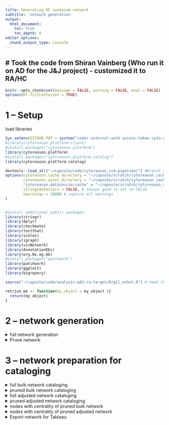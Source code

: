 ```yaml
---
title: Generating HC synovium network
subtitle: 'network generation'
output: 
  html_document:
    toc: true
    toc_depth: 6
editor_options: 
  chunk_output_type: console
---
```


# Took the code from Shiran Vainberg (Who run it on AD for the J&J project) - customized it to RA/HC
------------------------------------------------------------------------

```r
knitr::opts_chunk$set(message = FALSE, warning = FALSE, eval = FALSE)
options(DT.fillContainer = TRUE)
```

# 1 -- Setup

load libraries

```r

Sys.setenv(GITHUB_PAT = system("coder external-auth access-token cyto-github", intern = TRUE))
#library(cytoreason.platform.client)
#install.packages("cytoreason.platform")
library(cytoreason.platform)
#install.packages("cytoreason.platform.catalog")
library(cytoreason.platform.catalog)

devtools::load_all("~/capsule/code/cytoreason.ccm.pipeline/") #branch service/custom-geneset-collection
options(cytoreason.cache_directory = "~/capsule/scratch/cytoreason_cache/cache",
        cytoreason.asset_directory = "~/capsule/scratch/cytoreason_cache/asset_files",
        "cytoreason.datasource:cache" = "~/capsule/scratch/cytoreason_cache/cach",
        stringsAsFactors = FALSE, # always good to set to FALSE
        nwarnings = 10000 # capture all warnings
)


#install additional public packages
library(stringr)
library(dplyr)
library(checkmate)
library(testthat)
library(scales)
library(igraph)
library(visNetwork)
library(AnnotationDbi)
library(org.Hs.eg.db)
#install.packages("patchwork")
library(patchwork)
library(ggplot2)
library(bigrquery)

source("~/capsule/code/analysis-p01-ra-target/R/gil_eshel.R") # need the functions that I used for cor_mat generation, mean centrality and intra-density calculation functions

retrive_me <- function(my_object = my_object ){
  return(my_object)
}


```


# 2 -- network generation

<details>

<summary>full network generation</summary>

## 2.1 -- full network generation

### inputs 

input ccm (generic model)
```r
ccm_fit_RA <- "wf-0e9003bd43"
ra.ccm = as_ccm_fit(ccm_fit_RA)
ra.config = modelMetadata(ra.ccm) # to create the modified config needed for get_res_dist

model_team_bulk_full_nw <- "wf-7a1168f2fb" #the RA bulk conserved nw (Daniel Weizman run it)
n_inputs <- get_task_inputs(model_team_bulk_full_nw ,task_id="0")
n_inputs <- sapply(n_inputs, readRDS)


```

input esets
```r

#subset for HC samples only and filter esets with less than 5 samples

.get_esets_ccm <- function(ccmfit, esets_names=NULL) {
  if (is.null(esets_names)) {
    esets_names <- names(ccmfit$datasets)
  }
  esets <- lapply(esets_names, function(nam) assayDataExpression(ccmfit, nam))
  names(esets) <- esets_names
  esets
}

# I went through the datasets in the model, excluded the outlier datasets based on the MT dataset-cor QC, and datasets with only 5 RA samples:
healty_datasets <- subset(ra.config,comparison=="DZ_VS_HC")$dataset_id # datasets with healthy samples

HC_esets_orig <- .get_esets_ccm(ra.ccm, esets_names = healty_datasets)
n_HC_samples_per_dataset <- lapply(names(HC_esets_orig),function(cur_eset){sum(pData(HC_esets_orig[[cur_eset]])$condition %in% "healthy")}) # between 6 and 28 samples

# Filter the samples to only HC samples that passed QC:
esets_nw <- lapply(names(HC_esets_orig), function(cur_eset){
  sub_e <- HC_esets_orig[[cur_eset]][,pData(HC_esets_orig[[cur_eset]])$condition %in% "healthy"]
  if(any(pData(sub_e)$validator_qc %in% "Exclude")) {
    sub_e <- sub_e[,!pData(sub_e)$validator_qc %in% "Exclude"]
  }
  exclude_samp <- unique(ra.config$exclude_samples)[!is.na(unique(ra.config$exclude_samples))]
  if(any(pData(sub_e)$sample_id %in% exclude_samp)) {
    sub_e <- sub_e[,!pData(sub_e)$sample_id %in% exclude_samp]
  }
  if(dim(sub_e)[2]<=5){
    NA
  }else{
    sub_e
  }
})
names(esets_nw) <- names(HC_esets_orig)

do.call('rbind',lapply(names(esets_nw),function(d){ # get the number of included samples per dataset
  n_samples <- ncol(esets_nw[[d]])
  data.frame(dataset=d,n_samples=n_samples)
}))

esets_nw <- lapply(esets_nw, function(cur_e) {
  pData(cur_e)$nw <- "HC"
  return(cur_e)
})

group_table <- data.frame(experiment_id=names(esets_nw),
                          group_variable="nw",
                          reference_category="HC")


```

input genes
```r

#use all genes for the gene_list argument in the nw pipeline
gene_list <- list(all=unique(do.call('c', lapply(HC_esets_orig, function(cur_eset) {
  featureNames(cur_eset)
}))
))
```


### run full correlation network pipeline

```r
(wfid <- run_method_dist(method="service_generate_modules", 
                         ns=n_inputs$ns, 
                         assay_element=n_inputs$assay_element, 
                         edge_list.args=n_inputs$edge_list.args,
                         esets=esets_nw, 
                         disease="healthy",
                         gene_list=gene_list,
                         group_table = group_table,
                         memory_request_modules=n_inputs$memory_request_modules, 
                         image_modules="eu.gcr.io/cytoreason/ci-cytoreason.individual.variation-package:master_1.1.11",
                         steps="full_corr_matrix", 
                         module.args=n_inputs$module.args,
                         memory_request = "50Gi",
                         image="eu.gcr.io/cytoreason/ci-cytoreason.individual.variation-package:master_1.1.11"))

# wf-64bd1be2a8 # SUCCEEDED
get_workflow_progress(c('wf-64bd1be2a8'))


length(unique(full_cor_obj$gene_table$ENTREZID))
hist(full_cor_obj$edge_meta$q_pvalue)

dim(subset(full_cor_obj$edge_meta,q_pvalue>=0.02&fdr<=0.05))

```

### check outlier datasets

Identify outlier datasets

```r

#within wf-64bd1be2a8 there is the full_corr_matrix step that is stored as a wf:
wf_non_conserv_bulk_HC <- "wf-054a6af875"
get_workflow_progress(c('wf-054a6af875')) # SUCCEEDED

full_cor_obj <- readRDS(get_workflow_outputs(wf_non_conserv_bulk_HC))
wf_dataset_specific <- full_cor_obj[["data_specific_info"]] #the output is wf
wf_dataset_specific
#wf-f664d828ed

wf_dataset_specific <- "wf-f664d828ed"
(wfid_outlier_check <- run_method_dist(method=".check_outliers_remote", 
                                       ns="analysis.p03.POC1",
                                       reference_edges=get_workflow_id((wf_dataset_specific)),
                                       cor = "cor",
                                       edge = "edge",
                                       output_dir="./output",
                                       mem_req='10Gi',
                                       cyto_cc_force_execution=T,
                                       image_url="eu.gcr.io/cytoreason/ci-analysis.p03.poc1-package:shiran_API_latest",
                                       image="eu.gcr.io/cytoreason/ci-analysis.p03.poc1-package:shiran_API_latest"))

#wf-9cc5a3100f
get_workflow_progress(c('wf-9cc5a3100f')) # SUCCEEDED
oulier_res <- readRDS(get_workflow_outputs("wf-9cc5a3100f")[1])

#--- plot outlier results ---

# ht <- Heatmap(oulier_res,
#               rect_gp = gpar(col = "white", lwd = 2), row_title = NULL,
#               col=c("#f0e3ab", "#f49d77", "#ce5f5f", "#b23030"),
#               name="ccorrelation", 
#               row_names_gp = gpar(fontsize = 8), 
#               column_names_gp = gpar(fontsize = 7), show_row_names = TRUE, show_column_names = T,
#               column_names_rot = 90, column_names_max_height = unit(10,"cm"), 
#               cell_fun = function(j, i, x, y, width, height, fill) {
#                 grid.text(sprintf("%.2f", oulier_res[i,j]), x, y, gp = gpar(fontsize = 10))})
# 
# draw(ht, padding = unit(c(2, 2, 2, 90), "mm"), heatmap_legend_side = "left") #bottom, left, top, right paddings

library(pheatmap)

# Define a color palette with sufficient length
color_palette <- colorRampPalette(c("#f0e3ab", "#f49d77", "#ce5f5f", "#b23030"))(100)

# Create a heatmap with pheatmap
ht <- pheatmap(
  oulier_res,
  color = color_palette, # Use the color palette with a gradient
  display_numbers = TRUE, # Show cell values
  number_format = "%.2f", # Format values to 2 decimal places
  number_color = "black", # Set number color
  fontsize = 8, # Font size for matrix values
  fontsize_row = 8, # Row name font size
  fontsize_col = 7, # Column name font size
  angle_col = 90, # Rotate column names to 90 degrees
  border_color = "white" # White borders
)

ht

#distribution of correlations per dataset
oulier_res_long <- reshape2::melt(oulier_res)
ggplot(oulier_res_long, aes(x = value, y=Var2)) +
  ggridges::geom_density_ridges2() +
  theme(axis.text.x = element_text(angle = 90, hjust = 1), strip.text = element_text(size=7))+
  ylab("correlation of correlations")+ xlab("correlation")+
  #ylab("correlation of correlations")+ xlab("FDR val")+
  theme_bw()+
  theme(strip.text = element_text(size=8), panel.grid.major = element_blank(),
        axis.text.y=element_text( size=8),
        axis.text.x=element_text(size=8, angle=90),
        panel.grid.minor = element_blank(),                                            
        strip.background = element_blank(),
        panel.border =element_blank(),
        legend.position = "left",
        axis.ticks.length=unit(.15, "cm"))

res <- do.call('rbind', lapply(unique(oulier_res_long$Var2), function(cur_dataset) {
  sub <- oulier_res_long[oulier_res_long$Var2 %in% cur_dataset,]
  data.frame(dataset=cur_dataset, mean=mean(sub$value), median=median(sub$value), stringsAsFactors = F)
}))

```

rerun the networks excluding the outlier datasets

```r

#--- define outlier datasets ---

DefineOutliers = oulier_res_long %>%
  dplyr::filter(Var1 != Var2) %>%
  group_by(Var1) %>%
  dplyr::summarise(max = max(value),
                   median = median(value))
                   
Outliers = DefineOutliers %>%
  dplyr::filter(max <= 0.2 | median <= 0.1)  %>%
  pull(Var1) %>%
  as.character()

Outliers = "GSE55457__GPL96" # all have very low correlations, this one have cor≤0.11
#--- use Adir's improved code to run the full correlation nw ---

wf_non_conserv_bulk_HC <- "wf-054a6af875"
bb <- get_task_inputs(wf_non_conserv_bulk_HC,task_id = 0,should_download_files = T)
bb <- sapply(bb, readRDS)

group_table <- bb$group_table %>%
  dplyr::filter(!experiment_id %in% Outliers)
assay_element <- bb$assay_element
def_data_specific_edges <- bb$def_data_specific_edges
edge_min_count <- bb$edge_min_count

gene_based <- bb$gene_based
esets <- bb$esets[!(names(bb$esets) %in% Outliers)]
gene_list <- list(all=unique(do.call('c', lapply(esets, function(cur_eset) {
  featureNames(cur_eset)
}))))

net_id <- bb$net_id
to_propagate <- bb$to_propagate
method <- bb$method
min_n_genes <- length(gene_list$all) - 1
ns <- bb$ns
to_prune <- bb$to_prune
lean_output <- bb$lean_output
max_n_genes <- length(gene_list$all) +1


IMAGE <- "eu.gcr.io/cytoreason/ci-cytoreason.individual.variation-package:SUP_4695_1.2.0"

(step_full_corr_matrix_wfid_bulk <- run_method_dist(method="step_edge_meta_analysis",
                                              ns="cytoreason.individual.variation",
                                              gene_list = gene_list,
                                              min_n_genes = min_n_genes,
                                              max_n_genes = max_n_genes,
                                              esets = esets,
                                              group_table = group_table,
                                              def_data_specific_edges=def_data_specific_edges,
                                              gene_based = TRUE,
                                              assay_element = assay_element,
                                              to_propagate = FALSE,
                                              to_prune = FALSE,
                                              lean_output = FALSE,
                                              net_id = net_id,
                                              IMAGE = IMAGE,
                                              image = IMAGE,
                                              tags = list(list(name = "step", value = "full_corr_matrix")),
                                              edge_min_count = 0, force_execution = TRUE, 
                                              memory_request = "80Gi"))

#wf-7bc0286215 bulk - image 1.2.0
get_workflow_progress(c('wf-7bc0286215')) # SUCCEEDED

# Check the edge heterogeneity distribution - is q_pvalue≥0.02 is uniformly distributed (or do we still need FDR correction)?
HC_network_bulk <- readRDS(get_workflow_outputs("wf-7bc0286215"))
HC_nw_bulk_q_pvalue_hist <- ggplot(HC_network_bulk$edge_meta, aes(x = q_pvalue)) +
  geom_histogram(binwidth = 0.005, fill = "skyblue", color = "black") +
  geom_vline(xintercept = 0.02, linetype = "dashed", color = "red", linewidth = 1) +
  labs(title = paste0("HC q_pvalue distribution"),
       x = "Edge q_pvalue",
       y = "No. edges") +
  theme_minimal()+
  theme(
    axis.text = element_text(size = 12),
    axis.title = element_text(size = 14),
    legend.position = "none",
    plot.title = element_text(size = 10, hjust = 0.5,face='bold'))
ggsave(paste0("~/capsule/scratch/RA_network/HC_q_pvalue_distribution.pdf"), plot = HC_nw_bulk_q_pvalue_hist)


###

(step_full_corr_matrix_wfid_adjusted <- run_method_dist(method="step_edge_meta_analysis",
                                                   ns="cytoreason.individual.variation",
                                                   gene_list = gene_list,
                                                   min_n_genes = min_n_genes,
                                                   max_n_genes = max_n_genes,
                                                   esets = esets,
                                                   group_table = group_table,
                                                   def_data_specific_edges=def_data_specific_edges,
                                                   gene_based = TRUE,
                                                   assay_element = "exprs_adjusted__1__1", #"adjusted__1__1",
                                                   to_propagate = FALSE,
                                                   to_prune = FALSE,
                                                   lean_output = FALSE,
                                                   net_id = net_id,
                                                   IMAGE = IMAGE,
                                                   image = IMAGE,
                                                   tags = list(list(name = "step", value = "full_corr_matrix")),
                                                   edge_min_count = 0, force_execution = TRUE, 
                                                   memory_request = "80Gi"))
#wf-7727a15c95 # with "exprs_adjusted__1__1"
get_workflow_progress(c('wf-7727a15c95')) # SUCCEEDED

#wf-7727a15c95 - # with "adjusted__1__1"
get_workflow_progress(c('wf-7727a15c95')) # ERROR

```

</details>

<details>

<summary>Prune network</summary>

## 2.2  --prune network

pruning includes the following cutoffs: - filter fdr\<0.05, - Chochrane's Q \> 0.02 - testing a range of correlation cutoffs. The optimal correlation cut point is the highest possible cutoff that preserves the majority of nodes and minimize the number of edges.

```r

Multiple_cut_NW <- run_method_dist(method="filter_nw", 
                                  ns="analysis.p03.POC1",
                                  NW_WFID = "wf-7bc0286215",
                                  cor_cut_seq = seq(0,.8,.05),
                                  memory_request='40Gi',
                                  image="eu.gcr.io/cytoreason/ci-analysis.p03.poc1-package:AJ_analysis_latest")
#wf-2abbb8d3a8 - bulk
get_workflow_progress(c('wf-2abbb8d3a8')) # SUCCEEDED


Multiple_cut_NW <- run_method_dist(method="filter_nw", 
                                  ns="analysis.p03.POC1",
                                  NW_WFID = "wf-7727a15c95",
                                  cor_cut_seq = seq(0,.8,.05),
                                  memory_request='40Gi',
                                  image="eu.gcr.io/cytoreason/ci-analysis.p03.poc1-package:AJ_analysis_latest")
# wf-266c522a2d -  adj
get_workflow_progress(c('wf-266c522a2d')) # SUCCEEDED


#### Read metrics cross cutoff ###

Bulk_CutoffData <- read_data(AssetData("wf-2abbb8d3a8:0:output.rds"))
Bulk_multicut.combo  <- bind_rows(Bulk_CutoffData)
write.csv(Bulk_multicut.combo,"~/capsule/scratch/RA_network/HC_BulkNW_CutoffInfo.csv",row.names=F)


Nodes <- Bulk_multicut.combo %>%
  ggplot(aes(x = cor_cut,y = nNodes)) +
  geom_point() + geom_line() + theme_minimal() +
  theme(aspect.ratio = .7) +
  ggtitle("HC Bulk NW")

Edges <- Bulk_multicut.combo %>%
  ggplot(aes(x = cor_cut,y = nEdges)) +
  geom_point() + geom_line() + theme_minimal() + 
  theme(aspect.ratio = .7) 

ConnectedNodes <- Bulk_multicut.combo %>%
  ggplot(aes(x = cor_cut,y = nConnectedGenes)) +
  geom_point() + geom_line() + theme_minimal() + 
  theme(aspect.ratio = .7)

Nodes + Edges + ConnectedNodes + plot_layout(ncol = 1)
ggsave("~/capsule/scratch/RA_network/HC_Bulk_NW_Filter.pdf") # .tiff

# Pareto front:
Paretofront <- Bulk_multicut.combo %>%
  ggplot(aes(x = nNodes, y = nEdges, color = factor(cor_cut))) +
  geom_point() + 
  geom_line() + 
  geom_text(aes(label = cor_cut), vjust = -0.5, hjust = 0.5, size = 3) +  # Add labels with slight offset
  theme_minimal() + 
  theme(aspect.ratio = .7, legend.position = "none") +  # Remove color legend
  labs(x = "No. nodes", y = "No. edges")  # Change axis titles
ggsave("~/capsule/scratch/RA_network/HC_Bulk_NW_Pareto_front.pdf")

# Looks like r cutoff should be either 0.65 or 0.6

Adj_CutoffData <- read_data(AssetData("wf-266c522a2d:0:output.rds"))
Adj_multicut.combo  = bind_rows(Adj_CutoffData)
write.csv(Bulk_multicut.combo,"~/capsule/scratch/RA_network/HC_AdjNW_CutoffInfo.csv")

Nodes <- Adj_multicut.combo %>%
  ggplot(aes(x = cor_cut,y = nNodes)) +
  geom_point() + geom_line() + theme_minimal() 
  theme(aspect.ratio = .7) +
  ggtitle("HC Adj NW") 

Edges <- Adj_multicut.combo %>%
  ggplot(aes(x = cor_cut,y = nEdges)) +
  geom_point() + geom_line() + theme_minimal() 
  theme(aspect.ratio = .7) 
ConnectedNodes = Adj_multicut.combo %>%
  ggplot(aes(x = cor_cut,y = nConnectedGenes)) +
  geom_point() + geom_line() + theme_minimal() 
  theme(aspect.ratio = .7) 


Nodes + Edges + ConnectedNodes + plot_layout(ncol = 1)
ggsave("~/capsule/scratch/RA_network/HC_Adj_NW_Filter.pdf") # .tiff


#Retrieve Igraph and edge table from specific cor cutoff
# r ≥ 0.5
bulk_wf_res <- get_workflow_outputs("wf-2abbb8d3a8")
bulk_wf_outputs_0.5 <- readRDS(bulk_wf_res['igraph_NW_sub_0.5.rds',1])
nw_bulk_pruned <- igraph::as_data_frame(bulk_wf_outputs_0.5, what = "edges")
colnames(nw_bulk_pruned)[colnames(nw_bulk_pruned) %in% "from"] <- "var1"
colnames(nw_bulk_pruned)[colnames(nw_bulk_pruned) %in% "to"] <- "var2"

cyto_cc_push_object(nw_bulk_pruned,"hc_nw_bulk_pruned_0.5") # long format (gene/gene/cor)
(cytoreason.cc.client::run_function_dist(retrive_me,my_object=nw_bulk_pruned,image="eu.gcr.io/cytoreason/ci-cytoreason.ccm.pipeline-package:develop_0.55.1")) # wf-
get_workflow_progress(c('wf-')) # WAITING
nw_bulk_pruned <- readRDS(get_workflow_outputs("wf-"))

#Shiran's: wf-a7057224d0

get_cor_matrix <- function(nw_pruned){
  on.exit(gc())
  # Convert to wide format:
  nw_pruned_mat <- reshape2::dcast(nw_pruned[, c("var1", "var2", "cor")], var1 ~ var2, value.var = "cor")
  rownames(nw_pruned_mat) <- nw_pruned_mat[["var1"]]
  nw_pruned_mat[["var1"]] <- NULL
  nw_pruned_mat <- as.matrix(nw_pruned_mat)
  #
  # Ensure matrix has all unique row and column names
  all_names <- union(rownames(nw_pruned_mat), colnames(nw_pruned_mat))
  new_nw_pruned_mat <- matrix(NA, nrow = length(all_names), ncol = length(all_names))
  rownames(new_nw_pruned_mat) <- colnames(new_nw_pruned_mat) <- all_names
  #
  # Fill the new matrix with values from the original matrix
  nw_pruned_mat_df <- as.data.frame(as.table(nw_pruned_mat), stringsAsFactors = FALSE)
  new_nw_pruned_mat[cbind(match(nw_pruned_mat_df$Var1, all_names), match(nw_pruned_mat_df$Var2, all_names))] <- nw_pruned_mat_df$Freq
  #
  # Order rows and columns
  new_nw_pruned_mat <- new_nw_pruned_mat[order(rownames(new_nw_pruned_mat)), order(colnames(new_nw_pruned_mat))]
  nw_pruned_mat <- as.matrix(new_nw_pruned_mat)
  diag(nw_pruned_mat) <- 1
  #
  # Make the matrix symmetrical
  make_symmetric <- function(mat) {
    mat[lower.tri(mat)] <- t(mat)[lower.tri(mat)]
    return(mat)
  }
  #
  nw_pruned_mat <- make_symmetric(nw_pruned_mat)
  return(nw_pruned_mat)
}

nw_bulk_pruned_mat <- get_cor_matrix(nw_bulk_pruned)
gc()
cyto_cc_push_object(nw_bulk_pruned_mat,"hc_nw_bulk_pruned_mat_0.5") # cor matrix (r≥0.5, FDR≤0.05, q≥0.02)
(cytoreason.cc.client::run_function_dist(retrive_me,my_object=nw_bulk_pruned_mat,image="eu.gcr.io/cytoreason/ci-cytoreason.ccm.pipeline-package:develop_0.55.1")) # wf-2f4bc1c967
get_workflow_progress(c('wf-2f4bc1c967')) # SUCCEEDED
nw_bulk_pruned_mat <- readRDS(get_workflow_outputs("wf-2f4bc1c967"))

# Adjusted:
adj_wf_res <- get_workflow_outputs("wf-266c522a2d")
adj_wf_outputs_0.55 <- readRDS(adj_wf_res['igraph_NW_sub_0.55.rds',1])
nw_adj_pruned = igraph::as_data_frame(adj_wf_outputs_0.55, what = "edges")
colnames(nw_adj_pruned)[colnames(nw_adj_pruned) %in% "from"] <- "var1"
colnames(nw_adj_pruned)[colnames(nw_adj_pruned) %in% "to"] <- "var2"

cyto_cc_push_object(nw_adj_pruned,"hc_nw_adjusted_pruned_0.55") 
#wf-aeeeac9a85

```

</details>

# 3 -- network preparation for cataloging

<details>

<summary>full bulk network cataloging</summary>

### full bulk network

```r

#get full bulk AD correlation network

bulk_network_wid <- "wf-7bc0286215"

#generate parquet file for the network

(wf <- run_function_dist(function(net){
    edges <- net[["edge_meta"]]
    arrow::write_parquet(edges, "output/edges.parquet")
    tools::md5sum("output/edges.parquet")
    
  },
  net = input_wf_output_file(bulk_network_wid, "0", "output.rds", load = TRUE),
  image = "eu.gcr.io/cytoreason/ci-cytoreason.ccm.pipeline-package:feature_AO_329_data_flow_latest",
  force_execution = FALSE,
  replace_image_tags = FALSE,
  memory_request = '30Gi'
))
wf <- "wf-6c18aac9a3"
get_workflow_progress(c('wf-6c18aac9a3')) # SUCCEEDED

```

</details>

<details>

<summary>pruned bulk network cataloging</summary>

### pruned bulk network

pruning includes the following cutoffs: - filter fdr\<0.05, - Chochrane's Q \> 0.02 - testing a range of correlation cutoffs. The optimal correlation cut point is the highest possible cutoff that preserves the majority of nodes and minimize the number of edges. (see network generation)

```r


#prune by selected cutoffs using the catalog functions
nw_sub_sub <- cr_catalog_get_table(
  catalog="cr-d73dacdf0e", 
  name="edges", 
    subset= ~ sub_type %in% "full",
   filter= ~
    cor >= 0 & 
    fdr <= 0.05 &
  q_pvalue >= 0.02
  )

cyto_cc_push_object(nw_sub_sub,"bulk_nw_pruned") 
#wf-7c63d75bef


#catalog the pruned network

wf_nw_bulk_0.5_pruned <- run_function_dist(function(net){
    edges <- net
    arrow::write_parquet(edges, "output/edges.parquet")
    tools::md5sum("output/edges.parquet")
    
  },
  net =nw_sub_sub,
  image = "eu.gcr.io/cytoreason/ci-cytoreason.ccm.pipeline-package:feature_AO_329_data_flow_latest",
  force_execution = FALSE,
  replace_image_tags = FALSE,
  memory_request = '3Gi'
  )

wf_nw_bulk_0.5_pruned <- "wf-41537ec141"

```

</details>

<details>

<summary>full adjusted network cataloging</summary>

### full adjusted network 

```r


#get full adjusted AD correlation network post filtering of 4 datasets

adjusted_network_wid <- "wf-7727a15c95"

#generate parquet file for the network

wf <- run_function_dist(function(net){
    edges <- net[["edge_meta"]]
    arrow::write_parquet(edges, "output/edges.parquet")
    tools::md5sum("output/edges.parquet")
    
  },
  net = input_wf_output_file(adjusted_network_wid, "0", "output.rds", load = TRUE),
  image = "eu.gcr.io/cytoreason/ci-cytoreason.ccm.pipeline-package:feature_AO_329_data_flow_latest",
  force_execution = FALSE,
  replace_image_tags = FALSE,
  memory_request = '30Gi'
  )

wf <- "wf-b71633040a"
```

</details>

<details>

<summary>pruned adjusted network cataloging</summary>

### pruned adjusted network

```r
#prune by the selected cutoffs from the calatog

adj_nw_sub_sub <- cr_catalog_get_table(
  catalog="cr-332f2c5e7c", 
  name="edges", 
    subset= ~ sub_type %in% "full",
   filter= ~
    cor >= 0.55 & 
    fdr <= 0.05 &
  q_pvalue >= 0.02
  )
cyto_cc_push_object(adj_nw_sub_sub,"adj_nw_pruned") 

#wf-b2c8f284f5

#catalog the pruned network

wf_nw_adj_0.55_pruned <- run_function_dist(function(net){
    edges <- net
    arrow::write_parquet(edges, "output/edges.parquet")
    tools::md5sum("output/edges.parquet")
  },
  net =adj_nw_sub_sub,
  image = "eu.gcr.io/cytoreason/ci-cytoreason.ccm.pipeline-package:feature_AO_329_data_flow_latest",
  force_execution = FALSE,
  replace_image_tags = FALSE,
  memory_request = '3Gi'
  )

wf_nw_adj_0.55_pruned <- "wf-7c9cead349"

```

</details>

<details>

<summary>nodes with centrality of pruned bulk network</summary>

### nodes with centrality of pruned bulk network

```r

nw_bulk_pruned_wf <- "wf-2abbb8d3a8"
#nw_bulk_pruned <- readRDS(get_workflow_outputs(nw_bulk_pruned_wf))
results <-  get_workflow_outputs(nw_bulk_pruned_wf)

# Get the centrality based on r≥0.6 cutoff:
nw_bulk_pruned_0.6 <- readRDS(results['igraph_NW_sub_0.6.rds',1])
nw_bulk_pruned_0.6 <- igraph::as_data_frame(nw_bulk_pruned_0.6)
colnames(nw_bulk_pruned_0.6)[colnames(nw_bulk_pruned_0.6) %in% "from"] <- "var1"
colnames(nw_bulk_pruned_0.6)[colnames(nw_bulk_pruned_0.6) %in% "to"] <- "var2"

(wfid <- run_method_dist(method="centrality_measures",
                        ns="analysis.codename",
                        edges=nw_bulk_pruned_0.6[,c("var1","var2")],
                        memory_request='5Gi',
                        image="eu.gcr.io/cytoreason/ci-analysis.codename-package:adi_latest"))
#wf-26f40c7c9a
get_workflow_progress(c('wf-26f40c7c9a')) # SUCCEEDED

# Get the centrality based on r≥0.5 cutoff:
nw_bulk_pruned_0.5 <- readRDS(results['igraph_NW_sub_0.5.rds',1])
nw_bulk_pruned_0.5 <- igraph::as_data_frame(nw_bulk_pruned_0.5)
colnames(nw_bulk_pruned_0.5)[colnames(nw_bulk_pruned_0.5) %in% "from"] <- "var1"
colnames(nw_bulk_pruned_0.5)[colnames(nw_bulk_pruned_0.5) %in% "to"] <- "var2"

(wfid <- run_method_dist(method="centrality_measures",
                        ns="analysis.codename",
                        edges=nw_bulk_pruned_0.5[,c("var1","var2")],
                        memory_request='5Gi',
                        image="eu.gcr.io/cytoreason/ci-analysis.codename-package:adi_latest"))
#wf-3bd1a49a8b
get_workflow_progress(c('wf-3bd1a49a8b')) # SUCCEEDED
centrality_df_0.5 <- readRDS(get_workflow_outputs("wf-3bd1a49a8b"))
#

centrality_wf <- "wf-26f40c7c9a" # r≥0.6
centrality_df <- readRDS(get_workflow_outputs(centrality_wf))

HC_nw_bulk_pruned_0.6_degree_hist <- ggplot(centrality_df, aes(x = degree)) +
  geom_histogram(binwidth = 0.005, fill = "skyblue", color = "black") +
  labs(title = paste0("Degree distribution - HC network: FDR<0.05, q>0.02, r>0.6"),
       x = "Node degree",
       y = "No. nodes") +
  theme_minimal()+
  theme(
    axis.text = element_text(size = 12),
    axis.title = element_text(size = 14),
    legend.position = "none",
    plot.title = element_text(size = 10, hjust = 0.5,face='bold'))
ggsave(paste0("~/capsule/scratch/RA_network/HC_pruned_degree_distribution_r_0_6.pdf"), plot = HC_nw_bulk_pruned_0.6_degree_hist)

HC_nw_bulk_pruned_0.6_eigen_centrality_hist <- ggplot(centrality_df, aes(x = eigen_centrality)) +
  geom_histogram(binwidth = 0.05, fill = "skyblue", color = "black") +
  labs(title = paste0("Eigen centrality distribution - HC network: FDR<0.05, q>0.02, r>0.6"),
       x = "Node eigen centrality",
       y = "No. nodes") +
  theme_minimal()+
  theme(
    axis.text = element_text(size = 12),
    axis.title = element_text(size = 14),
    legend.position = "none",
    plot.title = element_text(size = 10, hjust = 0.5,face='bold'))
ggsave(paste0("~/capsule/scratch/RA_network/HC_pruned_eigen_centrality_distribution_r_0_6.pdf"), plot = HC_nw_bulk_pruned_0.6_eigen_centrality_hist)

HC_nw_bulk_pruned_0.6_betweenness_hist <- ggplot(centrality_df, aes(x = betweenness)) +
  geom_histogram(binwidth = 0.0005, fill = "skyblue", color = "black") +
  labs(title = paste0("Betweenness distribution - HC network: FDR<0.05, q>0.02, r>0.6"),
       x = "Node betweenness",
       y = "No. nodes") +
  theme_minimal()+
  theme(
    axis.text = element_text(size = 12),
    axis.title = element_text(size = 14),
    legend.position = "none",
    plot.title = element_text(size = 10, hjust = 0.5,face='bold'))
ggsave(paste0("~/capsule/scratch/RA_network/HC_pruned_betweenness_distribution_r_0_6.pdf"), plot = HC_nw_bulk_pruned_0.6_betweenness_hist)

HC_nw_bulk_pruned_0.6_page_rank_hist <- ggplot(centrality_df, aes(x = page_rank)) +
  geom_histogram(binwidth = 0.00005, fill = "skyblue", color = "black") +
  labs(title = paste0("Page rank distribution - HC network: FDR<0.05, q>0.02, r>0.6"),
       x = "Node page rank",
       y = "No. nodes") +
  theme_minimal()+
  theme(
    axis.text = element_text(size = 12),
    axis.title = element_text(size = 14),
    legend.position = "none",
    plot.title = element_text(size = 10, hjust = 0.5,face='bold'))
ggsave(paste0("~/capsule/scratch/RA_network/HC_pruned_page_rank_distribution_r_0_6.pdf"), plot = HC_nw_bulk_pruned_0.6_page_rank_hist)

HC_nw_bulk_pruned_0.6_closeness_hist <- ggplot(centrality_df, aes(x = closeness)) +
  geom_histogram(binwidth = 0.005, fill = "skyblue", color = "black") +
  labs(title = paste0("Closeness distribution - HC network: FDR<0.05, q>0.02, r>0.6"),
       x = "Node closeness",
       y = "No. nodes") +
  theme_minimal()+
  theme(
    axis.text = element_text(size = 12),
    axis.title = element_text(size = 14),
    legend.position = "none",
    plot.title = element_text(size = 10, hjust = 0.5,face='bold'))
ggsave(paste0("~/capsule/scratch/RA_network/HC_pruned_closeness_distribution_r_0_6.pdf"), plot = HC_nw_bulk_pruned_0.6_closeness_hist)


# Get the centrality based on r≥0.65 cutoff:
nw_bulk_pruned_0.65 <- readRDS(results['igraph_NW_sub_0.65.rds',1])
nw_bulk_pruned_0.65 <- igraph::as_data_frame(nw_bulk_pruned_0.65)
colnames(nw_bulk_pruned_0.65)[colnames(nw_bulk_pruned_0.65) %in% "from"] <- "var1"
colnames(nw_bulk_pruned_0.65)[colnames(nw_bulk_pruned_0.65) %in% "to"] <- "var2"

(wfid <- run_method_dist(method="centrality_measures",
                        ns="analysis.codename",
                        edges=nw_bulk_pruned_0.65[,c("var1","var2")],
                        memory_request='5Gi',
                        image="eu.gcr.io/cytoreason/ci-analysis.codename-package:adi_latest"))
#wf-a6ad5011bf
get_workflow_progress(c('wf-a6ad5011bf')) # SUCCEEDED

centrality_wf <- "wf-a6ad5011bf" # r≥0.65
centrality_df <- readRDS(get_workflow_outputs(centrality_wf))

HC_nw_bulk_pruned_0.65_degree_hist <- ggplot(centrality_df, aes(x = degree)) +
  geom_histogram(binwidth = 0.005, fill = "skyblue", color = "black") +
  labs(title = paste0("Degree distribution - HC network: FDR<0.05, q>0.02, r>0.65"),
       x = "Node degree",
       y = "No. nodes") +
  theme_minimal()+
  theme(
    axis.text = element_text(size = 12),
    axis.title = element_text(size = 14),
    legend.position = "none",
    plot.title = element_text(size = 10, hjust = 0.5,face='bold'))
ggsave(paste0("~/capsule/scratch/RA_network/HC_pruned_degree_distribution_r_0_65.pdf"), plot = HC_nw_bulk_pruned_0.65_degree_hist)

HC_nw_bulk_pruned_0.65_eigen_centrality_hist <- ggplot(centrality_df, aes(x = eigen_centrality)) +
  geom_histogram(binwidth = 0.05, fill = "skyblue", color = "black") +
  labs(title = paste0("Eigen centrality distribution - HC network: FDR<0.05, q>0.02, r>0.65"),
       x = "Node eigen centrality",
       y = "No. nodes") +
  theme_minimal()+
  theme(
    axis.text = element_text(size = 12),
    axis.title = element_text(size = 14),
    legend.position = "none",
    plot.title = element_text(size = 10, hjust = 0.5,face='bold'))
ggsave(paste0("~/capsule/scratch/RA_network/HC_pruned_eigen_centrality_distribution_0_65.pdf"), plot = HC_nw_bulk_pruned_0.65_eigen_centrality_hist)

HC_nw_bulk_pruned_0.65_betweenness_hist <- ggplot(centrality_df, aes(x = betweenness)) +
  geom_histogram(binwidth = 0.0005, fill = "skyblue", color = "black") +
  labs(title = paste0("Betweenness distribution - HC network: FDR<0.05, q>0.02, r>0.65"),
       x = "Node betweenness",
       y = "No. nodes") +
  theme_minimal()+
  theme(
    axis.text = element_text(size = 12),
    axis.title = element_text(size = 14),
    legend.position = "none",
    plot.title = element_text(size = 10, hjust = 0.5,face='bold'))
ggsave(paste0("~/capsule/scratch/RA_network/HC_pruned_betweenness_distribution_0_65.pdf"), plot = HC_nw_bulk_pruned_0.65_betweenness_hist)

HC_nw_bulk_pruned_0.65_page_rank_hist <- ggplot(centrality_df, aes(x = page_rank)) +
  geom_histogram(binwidth = 0.00001, fill = "skyblue", color = "black") +
  labs(title = paste0("Page rank distribution - HC network: FDR<0.05, q>0.02, r>0.65"),
       x = "Node page rank",
       y = "No. nodes") +
  theme_minimal()+
  theme(
    axis.text = element_text(size = 12),
    axis.title = element_text(size = 14),
    legend.position = "none",
    plot.title = element_text(size = 10, hjust = 0.5,face='bold'))
ggsave(paste0("~/capsule/scratch/RA_network/HC_pruned_page_rank_distribution_0_65.pdf"), plot = HC_nw_bulk_pruned_0.65_page_rank_hist)

HC_nw_bulk_pruned_0.65_closeness_hist <- ggplot(centrality_df, aes(x = closeness)) +
  geom_histogram(binwidth = 0.001, fill = "skyblue", color = "black") +
  labs(title = paste0("Closeness distribution - HC network: FDR<0.05, q>0.02, r>0.65"),
       x = "Node closeness",
       y = "No. nodes") +
  theme_minimal()+
  theme(
    axis.text = element_text(size = 12),
    axis.title = element_text(size = 14),
    legend.position = "none",
    plot.title = element_text(size = 10, hjust = 0.5,face='bold'))
ggsave(paste0("~/capsule/scratch/RA_network/HC_pruned_closeness_distribution_0_65.pdf"), plot = HC_nw_bulk_pruned_0.65_closeness_hist)


```

### Test if the centrality of bio. expected genes for HC are central more than random
```r

### Measure the performance of RA bio. exp. genes on the HC network:
RA_bio_exp <- readRDS(get_task_inputs("wf-796acc37e3","0")[["gene_list"]]) # From "Bio_exp_genes_from_Zhana_4_DMs.txt" (43 genes)
RA_bio_exp_symb <- AnnotationDbi::select(org.Hs.eg.db,keys = as.character(RA_bio_exp),columns = c("SYMBOL"),keytype = "ENTREZID")$SYMBOL

centrality_df_0.6 <- readRDS(get_workflow_outputs("wf-26f40c7c9a"))
centrality_df_0.65 <- readRDS(get_workflow_outputs("wf-a6ad5011bf"))

(mean_centrality_res_0.6_wf <- cytoreason.cc.client::run_function_dist(test_list_mean_centrality,DM="HC",cor_cut=0.6,centrality_df=centrality_df_0.6,gene_list_collection=list(RA_bio_exp=RA_bio_exp),n_rand_lists=10000,image="eu.gcr.io/cytoreason/ci-cytoreason.ccm.pipeline-package:develop_0.55.1")) # wf-7dbdc1f632
get_workflow_progress(c('wf-7dbdc1f632')) # SUCCEEDED
mean_centrality_res_0.6 <- readRDS(get_workflow_outputs("wf-7dbdc1f632"))

#mean_centrality_res_0.65 <- test_list_mean_centrality(DM="HC",cor_cut=0.65,centrality_df=centrality_df_0.6,gene_list=RA_bio_exp,n_rand_lists=10000)
(mean_centrality_res_0.65_wf <- cytoreason.cc.client::run_function_dist(test_list_mean_centrality,DM="HC",cor_cut=0.65,centrality_df=centrality_df_0.65,gene_list_collection=list(RA_bio_exp=RA_bio_exp),n_rand_lists=10000,image="eu.gcr.io/cytoreason/ci-cytoreason.ccm.pipeline-package:develop_0.55.1")) # wf-a0c6da9baa
get_workflow_progress(c('wf-a0c6da9baa')) # SUCCEEDED
mean_centrality_res_0.65 <- readRDS(get_workflow_outputs("wf-a0c6da9baa"))

## Test also the centrality of the top DEGs genes:
top_DEGs_signatures <- readRDS(get_workflow_outputs("wf-a6877657a3"))

(mean_centrality_DEGs_up_down_res_0.6_wf <- cytoreason.cc.client::run_function_dist(test_list_mean_centrality,DM="HC",cor_cut=0.6,centrality_df=centrality_df_0.6,gene_list_collection=top_DEGs_signatures,n_rand_lists=10000,image="eu.gcr.io/cytoreason/ci-cytoreason.ccm.pipeline-package:develop_0.55.1")) # wf-98516a1c70
get_workflow_progress(c('wf-98516a1c70')) # SUCCEEDED
mean_centrality_DEGs_up_down_res_0.6 <- readRDS(get_workflow_outputs("wf-98516a1c70"))

(mean_centrality_DEGs_up_down_res_0.65_wf <- cytoreason.cc.client::run_function_dist(test_list_mean_centrality,DM="HC",cor_cut=0.65,centrality_df=centrality_df_0.65,gene_list_collection=top_DEGs_signatures,n_rand_lists=10000,image="eu.gcr.io/cytoreason/ci-cytoreason.ccm.pipeline-package:develop_0.55.1")) # wf-6fb03f4dc1
get_workflow_progress(c('wf-6fb03f4dc1')) # SUCCEEDED
mean_centrality_DEGs_up_down_res_0.65 <- readRDS(get_workflow_outputs("wf-6fb03f4dc1"))

# Combine centrality results with previous results (the bio. exp. genes):
# summary_df:
mean_centrality_res_0.6$summary_df$list_type <- "positive_control"; mean_centrality_res_0.6$summary_df$evaluation_network <- "HC"
mean_centrality_res_0.65$summary_df$list_type <- "positive_control"; mean_centrality_res_0.65$summary_df$evaluation_network <- "HC"
mean_centrality_DEGs_up_down_res_0.6$summary_df$list_type <- "RA_vs_HC_top_DEGs"; mean_centrality_DEGs_up_down_res_0.6$summary_df$evaluation_network <- "HC"
mean_centrality_DEGs_up_down_res_0.65$summary_df$list_type <- "RA_vs_HC_top_DEGs"; mean_centrality_DEGs_up_down_res_0.65$summary_df$evaluation_network <- "HC"

HC_network_evaluation_mean_centrality_summary <- rbind(mean_centrality_res_0.6$summary_df,
                                                       mean_centrality_res_0.65$summary_df,
                                                       mean_centrality_DEGs_up_down_res_0.6$summary_df,
                                                       mean_centrality_DEGs_up_down_res_0.65$summary_df)


# gene_list_and_random_mean_values:
mean_centrality_res_0.6$gene_list_and_random_mean_values$list_type <- "positive_control"; mean_centrality_res_0.6$gene_list_and_random_mean_values$evaluation_network <- "HC"
mean_centrality_res_0.65$gene_list_and_random_mean_values$list_type <- "positive_control"; mean_centrality_res_0.65$gene_list_and_random_mean_values$evaluation_network <- "HC"
mean_centrality_DEGs_up_down_res_0.6$gene_list_and_random_mean_values$list_type <- "RA_vs_HC_top_DEGs"; mean_centrality_DEGs_up_down_res_0.6$gene_list_and_random_mean_values$evaluation_network <- "HC"
mean_centrality_DEGs_up_down_res_0.65$gene_list_and_random_mean_values$list_type <- "RA_vs_HC_top_DEGs"; mean_centrality_DEGs_up_down_res_0.65$gene_list_and_random_mean_values$evaluation_network <- "HC"

HC_network_evaluation_random_mean_centrality <- rbind(mean_centrality_res_0.6$gene_list_and_random_mean_values,
                                                      mean_centrality_res_0.65$gene_list_and_random_mean_values,
                                                      mean_centrality_DEGs_up_down_res_0.6$gene_list_and_random_mean_values,
                                                      mean_centrality_DEGs_up_down_res_0.65$gene_list_and_random_mean_values)


# centrality_table:
mean_centrality_res_0.6$centrality_table$list_type <- "positive_control"; mean_centrality_res_0.6$centrality_table$evaluation_network <- "HC"
mean_centrality_res_0.65$centrality_table$list_type <- "positive_control"; mean_centrality_res_0.65$centrality_table$evaluation_network <- "HC"
mean_centrality_DEGs_up_down_res_0.6$centrality_table$list_type <- "RA_vs_HC_top_DEGs"; mean_centrality_DEGs_up_down_res_0.6$centrality_table$evaluation_network <- "HC"
mean_centrality_DEGs_up_down_res_0.65$centrality_table$list_type <- "RA_vs_HC_top_DEGs"; mean_centrality_DEGs_up_down_res_0.65$centrality_table$evaluation_network <- "HC"

HC_network_evaluation_centrality_table <- rbind(mean_centrality_res_0.6$centrality_table,
                                               mean_centrality_res_0.65$centrality_table,
                                               mean_centrality_DEGs_up_down_res_0.6$centrality_table,
                                               mean_centrality_DEGs_up_down_res_0.65$centrality_table)

## Combine with the RA network results:
RA_network_evaluation_mean_centrality_summary <- readRDS(get_workflow_outputs("wf-1697792e3c"))
RA_HC_network_evaluation_mean_centrality_summary <- rbind(RA_network_evaluation_mean_centrality_summary,HC_network_evaluation_mean_centrality_summary)

bq_perform_upload(bq_table("cytoreason","p01_proj_target_signatures_combinations_ra",table="RA_network_evaluation_mean_centrality_summary"),RA_HC_network_evaluation_mean_centrality_summary)

RA_network_evaluation_random_mean_centrality <- readRDS(get_workflow_outputs("wf-94fdea3ff6"))
RA_HC_network_evaluation_random_mean_centrality <- rbind(RA_network_evaluation_random_mean_centrality,HC_network_evaluation_random_mean_centrality)

bq_perform_upload(bq_table("cytoreason","p01_proj_target_signatures_combinations_ra",table="RA_network_evaluation_random_mean_centrality"),RA_HC_network_evaluation_random_mean_centrality)


RA_network_evaluation_centrality_table <- readRDS(get_workflow_outputs("wf-7ee923d45f"))
RA_HC_network_evaluation_centrality_table <- rbind(RA_network_evaluation_centrality_table,HC_network_evaluation_centrality_table)

bq_perform_upload(bq_table("cytoreason","p01_proj_target_signatures_combinations_ra",table="RA_network_evaluation_centrality_table"),RA_HC_network_evaluation_centrality_table)

# Save these tables to cyto-cc:
(cytoreason.cc.client::run_function_dist(retrive_me,my_object=RA_HC_network_evaluation_mean_centrality_summary,image="eu.gcr.io/cytoreason/ci-cytoreason.ccm.pipeline-package:develop_0.55.1")) # wf-3d2d17f62d
RA_HC_network_evaluation_mean_centrality_summary <- readRDS(get_workflow_outputs("wf-3d2d17f62d"))

(cytoreason.cc.client::run_function_dist(retrive_me,my_object=RA_HC_network_evaluation_random_mean_centrality,image="eu.gcr.io/cytoreason/ci-cytoreason.ccm.pipeline-package:develop_0.55.1")) # wf-1344b580a0
RA_HC_network_evaluation_random_mean_centrality <- readRDS(get_workflow_outputs("wf-1344b580a0"))

(cytoreason.cc.client::run_function_dist(retrive_me,my_object=RA_HC_network_evaluation_centrality_table,image="eu.gcr.io/cytoreason/ci-cytoreason.ccm.pipeline-package:develop_0.55.1")) # wf-b23725a4f7
RA_HC_network_evaluation_centrality_table <- readRDS(get_workflow_outputs("wf-b23725a4f7"))

```

### Test if the intra-density of bio. expected pathways are more than random
```r

## Use the bio expectation pathways that we used in Pfizer Q1 2024 to evaluate criteria:
RA_bio_exp_pathways <- readRDS(get_task_inputs("wf-345feeb4da","0")[["signatures"]])

# Full HC network:
(wf_HC_full_cor_bulk_mat <- cytoreason.cc.client::run_function_dist(get_disease_network_cor_mat,
                                                                     NW_wf="wf-7bc0286215",
                                                                     fdr_cutoff=0.05,
                                                                     q_pvalue_cutoff=0.02,
                                                                     image="eu.gcr.io/cytoreason/ci-cytoreason.ccm.pipeline-package:develop_0.55.1",
                                                                     memory_request='70Gi',
                                                                     tags = list(list(name='project',value='p01-target_signatures_in_HC'),
                                                                                 list(name='client',value='p01'),
                                                                                 list(name='object_name',value='HC full cor bulk matrix in wide format, based on wf-7bc0286215 run, filtered based on fdr ≤ 0.05 and q_pvalue ≥ 0.02')),
                                                                     force_execution = TRUE))
# wf-d406d201d0 # SUCCEEDED
get_workflow_progress(c('wf-d406d201d0'))
HC_full_cor_bulk_mat <- readRDS(get_task_outputs('wf-d406d201d0',"0")) # HC bulk full cor matrix in wide format, based on wf-7bc0286215 run, filtered based on fdr ≤ 0.05 and q_pvalue ≥ 0.02

## Run the intra_perturbation_density function:
# For edge_cutoff 0.6
(HC_bio_exp_pathways_intra_density_r_0.6 <- cytoreason.cc.client::run_function_dist(intra_perturbation_density,
                                                                                   cor_mat=HC_full_cor_bulk_mat,
                                                                                   edge_cutoff=0.6,
                                                                                   min_bin_size=100L,
                                                                                   signatures=RA_bio_exp_pathways,
                                                                                   n_rand_lists=1000L,
                                                                                   n_cores=1,
                                                                                   memory_request='20Gi',
                                                                                   image="eu.gcr.io/cytoreason/ci-cytoreason.single.cell.preprocessing-package:develop_latest",
                                                                                  tags=list(list(name='project',value='p01-target_signatures_in_RA'),list(name='client',value='p01'),list(name='memory_request',value='20Gi'),list(name='image',value='eu.gcr.io/cytoreason/ci-cytoreason.single.cell.preprocessing-package:develop_latest'),list(name='object_name',value='Run intra_perturbation_density on the HC network and HC bio expected pathways')),
                                                                                  force_execution = TRUE))
# wf-0791fb7ed4 # SUCCEEDED
get_workflow_progress(c('wf-0791fb7ed4'))
HC_bio_exp_pathways_intra_density_r_0.6 <- readRDS(get_task_outputs('wf-0791fb7ed4',"0"))


# For edge_cutoff 0.65
(HC_bio_exp_pathways_intra_density_r_0.65 <- cytoreason.cc.client::run_function_dist(intra_perturbation_density,
                                                                                   cor_mat=HC_full_cor_bulk_mat,
                                                                                   edge_cutoff=0.65,
                                                                                   min_bin_size=100L,
                                                                                   signatures=RA_bio_exp_pathways,
                                                                                   n_rand_lists=1000L,
                                                                                   n_cores=1,
                                                                                   memory_request='20Gi',
                                                                                   image="eu.gcr.io/cytoreason/ci-cytoreason.single.cell.preprocessing-package:develop_latest",
                                                                                  tags=list(list(name='project',value='p01-target_signatures_in_RA'),list(name='client',value='p01'),list(name='memory_request',value='20Gi'),list(name='image',value='eu.gcr.io/cytoreason/ci-cytoreason.single.cell.preprocessing-package:develop_latest'),list(name='object_name',value='Run intra_perturbation_density on the HC network and HC bio expected pathways')),
                                                                                  force_execution = TRUE))
# wf-395232120d # SUCCEEDED
get_workflow_progress(c('wf-395232120d'))
HC_bio_exp_pathways_intra_density_r_0.65 <- readRDS(get_task_outputs('wf-395232120d',"0"))


#### Negative controls - we took pathways that are specific to other tissues (not synovium):
RA_negative_bio_exp_pathways <- readRDS(get_task_inputs("wf-a395037d7b","0")[["signatures"]])

# For edge_cutoff 0.6
(HC_negative_bio_exp_pathways_intra_density_r_0.6 <- cytoreason.cc.client::run_function_dist(intra_perturbation_density,
                                                                                   cor_mat=HC_full_cor_bulk_mat,
                                                                                   edge_cutoff=0.6,
                                                                                   min_bin_size=100L,
                                                                                   signatures=RA_negative_bio_exp_pathways,
                                                                                   n_rand_lists=1000L,
                                                                                   n_cores=1,
                                                                                   memory_request='20Gi',
                                                                                   image="eu.gcr.io/cytoreason/ci-cytoreason.single.cell.preprocessing-package:develop_latest",
                                                                                  tags=list(list(name='project',value='p01-target_signatures_in_RA'),list(name='client',value='p01'),list(name='memory_request',value='20Gi'),list(name='image',value='eu.gcr.io/cytoreason/ci-cytoreason.single.cell.preprocessing-package:develop_latest'),list(name='object_name',value='Run intra_perturbation_density on the HC network and HC negative bio expected pathways')),
                                                                                  force_execution = TRUE))
# wf-e77b4b16db # SUCCEEDED
get_workflow_progress(c('wf-e77b4b16db'))
HC_negative_bio_exp_pathways_intra_density_r_0.6 <- readRDS(get_task_outputs('wf-e77b4b16db',"0"))


# For edge_cutoff 0.65
(HC_negative_bio_exp_pathways_intra_density_r_0.65 <- cytoreason.cc.client::run_function_dist(intra_perturbation_density,
                                                                                   cor_mat=HC_full_cor_bulk_mat,
                                                                                   edge_cutoff=0.65,
                                                                                   min_bin_size=100L,
                                                                                   signatures=RA_negative_bio_exp_pathways,
                                                                                   n_rand_lists=1000L,
                                                                                   n_cores=1,
                                                                                   memory_request='20Gi',
                                                                                   image="eu.gcr.io/cytoreason/ci-cytoreason.single.cell.preprocessing-package:develop_latest",
                                                                                  tags=list(list(name='project',value='p01-target_signatures_in_RA'),list(name='client',value='p01'),list(name='memory_request',value='20Gi'),list(name='image',value='eu.gcr.io/cytoreason/ci-cytoreason.single.cell.preprocessing-package:develop_latest'),list(name='object_name',value='Run intra_perturbation_density on the HC network and HC negative bio expected pathways')),
                                                                                  force_execution = TRUE))
# wf-d956ceac54 # SUCCEEDED
get_workflow_progress(c('wf-d956ceac54'))
HC_negative_bio_exp_pathways_intra_density_r_0.65 <- readRDS(get_task_outputs('wf-d956ceac54',"0"))

### RA_vs_HC DEGs:
top_DEGs_signatures <- readRDS(get_workflow_outputs("wf-a6877657a3"))

# For edge_cutoff 0.6
(HC_top_DEGs_intra_density_r_0.6 <- cytoreason.cc.client::run_function_dist(intra_perturbation_density,
                                                                                   cor_mat=HC_full_cor_bulk_mat,
                                                                                   edge_cutoff=0.6,
                                                                                   min_bin_size=100L,
                                                                                   signatures=top_DEGs_signatures,
                                                                                   n_rand_lists=1000L,
                                                                                   n_cores=1,
                                                                                   memory_request='20Gi',
                                                                                   image="eu.gcr.io/cytoreason/ci-cytoreason.single.cell.preprocessing-package:develop_latest",
                                                                                  tags=list(list(name='project',value='p01-target_signatures_in_RA'),list(name='client',value='p01'),list(name='memory_request',value='20Gi'),list(name='image',value='eu.gcr.io/cytoreason/ci-cytoreason.single.cell.preprocessing-package:develop_latest'),list(name='object_name',value='Run intra_perturbation_density on the HC network and HC negative bio expected pathways')),
                                                                                  force_execution = TRUE))
# wf-2efcd6b58b # SUCCEEDED
get_workflow_progress(c('wf-2efcd6b58b'))
HC_top_DEGs_intra_density_r_0.6 <- readRDS(get_task_outputs('wf-2efcd6b58b',"0"))


# For edge_cutoff 0.65
(HC_top_DEGs_intra_density_r_0.65 <- cytoreason.cc.client::run_function_dist(intra_perturbation_density,
                                                                                   cor_mat=HC_full_cor_bulk_mat,
                                                                                   edge_cutoff=0.65,
                                                                                   min_bin_size=100L,
                                                                                   signatures=top_DEGs_signatures,
                                                                                   n_rand_lists=1000L,
                                                                                   n_cores=1,
                                                                                   memory_request='20Gi',
                                                                                   image="eu.gcr.io/cytoreason/ci-cytoreason.single.cell.preprocessing-package:develop_latest",
                                                                                  tags=list(list(name='project',value='p01-target_signatures_in_RA'),list(name='client',value='p01'),list(name='memory_request',value='20Gi'),list(name='image',value='eu.gcr.io/cytoreason/ci-cytoreason.single.cell.preprocessing-package:develop_latest'),list(name='object_name',value='Run intra_perturbation_density on the HC network and HC negative bio expected pathways')),
                                                                                  force_execution = TRUE))
# wf-dc523827ca # SUCCEEDED
get_workflow_progress(c('wf-dc523827ca'))
HC_top_DEGs_intra_density_r_0.65 <- readRDS(get_task_outputs('wf-dc523827ca',"0"))



## Combine the above with the RA results:......
HC_bio_exp_pathways_intra_density_r_0.6$list_type <- "positive_control";HC_bio_exp_pathways_intra_density_r_0.6$evaluation_network <- "HC"
HC_bio_exp_pathways_intra_density_r_0.65$list_type <- "positive_control";HC_bio_exp_pathways_intra_density_r_0.65$evaluation_network <- "HC"
HC_negative_bio_exp_pathways_intra_density_r_0.6$list_type <- "negative_control";HC_negative_bio_exp_pathways_intra_density_r_0.6$evaluation_network <- "HC"
HC_negative_bio_exp_pathways_intra_density_r_0.65$list_type <- "negative_control";HC_negative_bio_exp_pathways_intra_density_r_0.65$evaluation_network <- "HC"
HC_top_DEGs_intra_density_r_0.6$list_type <- "RA_vs_HC_top_DEGs"; HC_top_DEGs_intra_density_r_0.6$evaluation_network <- "HC"
HC_top_DEGs_intra_density_r_0.65$list_type <- "RA_vs_HC_top_DEGs"; HC_top_DEGs_intra_density_r_0.65$evaluation_network <- "HC"

RA_bio_exp_pathways_intra_density_r_0.5 <- readRDS(get_task_outputs('wf-345feeb4da',"0"))
RA_bio_exp_pathways_intra_density_r_0.45 <- readRDS(get_task_outputs('wf-676b0455b0',"0"))
RA_negative_bio_exp_pathways_intra_density_r_0.5 <- readRDS(get_task_outputs('wf-a395037d7b',"0"))
RA_negative_bio_exp_pathways_intra_density_r_0.45 <- readRDS(get_task_outputs('wf-3005cc3eec',"0"))
RA_top_DEGs_intra_density_r_0.5 <- readRDS(get_task_outputs('wf-f753bb983b',"0"))
RA_top_DEGs_intra_density_r_0.45 <- readRDS(get_task_outputs('wf-ade64fb4f3',"0"))

RA_bio_exp_pathways_intra_density_r_0.5 <- RA_bio_exp_pathways_intra_density_r_0.5 %>%
  dplyr::mutate(edge_cutoff = 0.5) %>%
  dplyr::select(edge_cutoff, everything())

RA_bio_exp_pathways_intra_density_r_0.45 <- RA_bio_exp_pathways_intra_density_r_0.45 %>%
  dplyr::mutate(edge_cutoff = 0.45) %>%
  dplyr::select(edge_cutoff, everything())

RA_bio_exp_pathways_intra_density_r_0.5$list_type <- "positive_control"; RA_bio_exp_pathways_intra_density_r_0.5$evaluation_network <- "RA"
RA_bio_exp_pathways_intra_density_r_0.45$list_type <- "positive_control"; RA_bio_exp_pathways_intra_density_r_0.45$evaluation_network <- "RA"
RA_negative_bio_exp_pathways_intra_density_r_0.5$list_type <- "negative_control"; RA_negative_bio_exp_pathways_intra_density_r_0.5$evaluation_network <- "RA"
RA_negative_bio_exp_pathways_intra_density_r_0.45$list_type <- "negative_control"; RA_negative_bio_exp_pathways_intra_density_r_0.45$evaluation_network <- "RA"
RA_top_DEGs_intra_density_r_0.5$list_type <- "RA_vs_HC_top_DEGs"; RA_top_DEGs_intra_density_r_0.5$evaluation_network <- "RA"
RA_top_DEGs_intra_density_r_0.45$list_type <- "RA_vs_HC_top_DEGs"; RA_top_DEGs_intra_density_r_0.45$evaluation_network <- "RA"


RA_evaluation_pathways_intra_density <- rbind(RA_bio_exp_pathways_intra_density_r_0.5,
                                              RA_bio_exp_pathways_intra_density_r_0.45,
                                              RA_negative_bio_exp_pathways_intra_density_r_0.5,
                                              RA_negative_bio_exp_pathways_intra_density_r_0.45,
                                              RA_top_DEGs_intra_density_r_0.5,
                                              RA_top_DEGs_intra_density_r_0.45,
                                              #
                                              HC_bio_exp_pathways_intra_density_r_0.6,
                                              HC_bio_exp_pathways_intra_density_r_0.65,
                                              HC_negative_bio_exp_pathways_intra_density_r_0.6,
                                              HC_negative_bio_exp_pathways_intra_density_r_0.65,
                                              HC_top_DEGs_intra_density_r_0.6,
                                              HC_top_DEGs_intra_density_r_0.65)

# Upload to BQ:
bq_perform_upload(bq_table("cytoreason","p01_proj_target_signatures_combinations_ranking_ra",table="RA_network_evaluation_pathways_intra_density"),RA_evaluation_pathways_intra_density)

subset(RA_evaluation_pathways_intra_density,evaluation_network=="HC")[,c("list_name","list_type","positive_intra_density_FDR")]

```

</details>

<details>

<summary>nodes with centrality of pruned adjusted network</summary>

### nodes with centrality of pruned adjusted network

```r

nw_adj_pruned_wf <- "wf-266c522a2d"
#nw_bulk_pruned <- readRDS(get_workflow_outputs(nw_bulk_pruned_wf))
results <-  get_workflow_outputs(nw_adj_pruned_wf)
nw_adj_pruned <- readRDS(results['igraph_NW_sub_0.55.rds',1])
nw_adj_pruned <- igraph::as_data_frame(nw_adj_pruned)
colnames(nw_adj_pruned)[colnames(nw_adj_pruned) %in% "from"] <- "var1"
colnames(nw_adj_pruned)[colnames(nw_adj_pruned) %in% "to"] <- "var2"

wfid <- run_method_dist(method="centrality_measures",
                        ns="analysis.codename",
                        edges=nw_adj_pruned[,c("var1","var2")],
                        memory_request='5Gi',
                        image="eu.gcr.io/cytoreason/ci-analysis.codename-package:adi_latest")

#wf-f254ff53ca

centrality_wf <- "wf-f254ff53ca"

```


### cluster the gene network into modules:
```R
#### Bulk:
#HC_bulk_nw <- readRDS(get_workflow_outputs("wf-7bc0286215")) # the HC bulk network
HC_bulk_nw_input <- get_task_inputs("wf-7bc0286215","0") # input used to generate the  HC bulk network
gene_list <- readRDS(HC_bulk_nw_input[["gene_list"]])
group_table <- readRDS(HC_bulk_nw_input[["group_table"]])
assay_element <- readRDS(HC_bulk_nw_input[["assay_element"]])
net_id <- readRDS(HC_bulk_nw_input[["net_id"]])
esets <- readRDS(HC_bulk_nw_input[["esets"]])

IMAGE <- "eu.gcr.io/cytoreason/ci-cytoreason.individual.variation-package:SUP_4695_1.2.0"

# Run all network stages:
(HC_network_WF <- run_method_dist("service_generate_modules",
                                 ns = "cytoreason.individual.variation",
                                 disease= "healthy",
                                 assay_element= "exprs",
                                 #force_execution = FALSE,
                                 #edges_obj = out$edges_obj,
                                 #steps = c("full_corr_matrix"),
                                 #full_corr_memory="900Gi",
                                 steps = c("network", "modules", "meta-modules", "annotation"),
                                 gene_list=gene_list,
                                 esets=esets,
                                 group_table=group_table,
                                 edge_list.args = list(
                                   min_n_genes = 10000,  #2000,
                                   max_n_genes = 25000,  #was 8000 - maybe change back
                                   qp_val = 0.02,
                                   fdr_val=0.05,
                                   #to_propagate=TRUE,
                                   #info_propagate=NULL,
                                   #fdr_propagate=0.001,
                                   #edge_pruning_corr=c(0.5,0.525,0.55,0.6,0.65),  #bulk
                                   #edge_pruning_corr=c(0.45,0.5,0.525,0.55),  #adj
                                   #to_loo=TRUE,
                                   #assay_element = NULL,
                                   #lean_output=TRUE,
                                   #net_id=NULL,
                                   check_outlier=F,
                                   #save_data_memory_request="20Gi",
                                   internal_data_access="public", # cytoreason.cc.client:::default_data_access(),
                                   def_data_specific_edges=list(cytocc=TRUE,memory_request='30Gi'),
                                   #def_loo=list(memory_request='100Gi'),
                                   def_edge_pruning=list(cytocc=TRUE,memory_request='30Gi')),
                                 module.args = list(
                                   find_cor_th = FALSE,
                                   cor_th=0.6,
                                   fdr_th=0.05,
                                   q_th=0.02,
                                   min_n_edges=10,   #10000,
                                   max_n_edges=200000000,
                                   min_clust = 3,
                                   max_clust = 100,
                                   pathway_collection=c("h","kegg","reactome", "btm","c2.cp"),
                                   net_id=NULL,
                                   # lean_output=FALSE,
                                  #IMAGE="eu.gcr.io/cytoreason/ci-cytoreason.individual.variation-package:develop_0.13.0",
                                  internal_data_access="public", # cytoreason.cc.client:::default_data_access(),
                                  to_enrichment_qc=TRUE,
                                  to_cluster_stability=TRUE,
                                  def_enrich_pathway=list(cytocc=FALSE,memory_request='6Mi', fdr=0.05),
                                  def_enrich_BP=list(cytocc=FALSE,memory_request='6Mi', fdr=0.05),
                                  def_cluster_modules_using_pathway=list(cytocc=FALSE,memory_request='6Mi'),
                                  def_compute_measures=list(cytocc=FALSE,memory_request='6Mi'),
                                  def_enrichment_qc=list(cytocc=TRUE,memory_request='20Gi',n_rand=100),
                                  def_cluster_stability=list(cytocc=TRUE,memory_request='20Gi',n_rand=100,n_sub=100,seed_obs=123,seed_rand=1:100)
                                  # coex_heatmap_edges_th=10
                                  ),
                                 # meta_modules.args = list(
                                 #   #min_clust=5,
                                 #   cor_th=0.5
                                 # ),
                                 memory_request_modules = "99Gi",
                                 memory_request="99Gi",
                                 image="eu.gcr.io/cytoreason/ci-cytoreason.individual.variation-package:SUP_4695_1.2.0",
                                 image_modules="eu.gcr.io/cytoreason/ci-cytoreason.individual.variation-package:SUP_4695_1.2.0",
                                 #image="eu.gcr.io/cytoreason/ci-cytoreason.individual.variation-package:master_1.1.9", # From Revital
                                 #image_modules="eu.gcr.io/cytoreason/ci-cytoreason.individual.variation-package:master_1.1.9", # From Revital
                                 tags=list(list(name="method", value="service_generate_modules"),
                                           list(name="disease", value="healthy"),
                                           list(name="network_type", value="bulk"))))

#wf-3cf08e1723 # SUCCEEDED
get_workflow_progress(c('wf-3cf08e1723'))
HC_bulk_nw_with_modules <- readRDS(get_workflow_outputs("wf-3cf08e1723")) # the HC bulk network
#


```



</details>

<details>

<summary>Export network for Tableau</summary>

### 4 -- export network for Tableau

-- nw tables for dashboards are uploaded here:
['https://console.cloud.google.com/bigquery?project=cytoreason&ws=!1m4!1m3!3m2!1scytoreason!2sp01_proj_target_signatures_combinations_ranking_ra']

--  tables are linked to nw dashboard. can be found here:
['https://analytics.cytoreason.com/#/site/p03/views/JNJmultispecificsinADv6/8_Targetnetworktopology']

```r

#load functions

.makeEdgename = function(A,B){
  A = as.numeric(A)
  B = as.numeric(B)
  list = sort(c(A,B))
  return(paste0(list,collapse = "__"))
}
.foo_get_coordinates <- function(net) {
  fr_lay <- layout_with_fr(net, weights = edge_attr(net, "cor"))
  cr_lay <- layout_in_circle(net)
  
  data.frame(entrezid=sapply(strsplit(vertex_attr(net, "name"),"_"),"[",1),
             x1_fr=fr_lay[,1],y1_fr=fr_lay[,2],
             x1_cr=cr_lay[,1],y1_cr=cr_lay[,2], stringsAsFactors = FALSE)
}


# Define the Signature Table

customSignatures <- read_asset("wf-13096e7be3")

fullList = unlist(customSignatures, recursive = FALSE)
names(fullList) = stringr::str_replace(names(fullList),"\\.","__")
fullList <- fullList[!grepl("random", names(fullList))]

fullList_df <- do.call('rbind', lapply(names(fullList), function(cur_geneset) {
  data.frame(geneset=cur_geneset, entrezid=fullList[[cur_geneset]], stringsAsFactors = F)
}))


#convert signature list to dataframe
GenesInSignature_longformat = stack(fullList)
colnames(GenesInSignature_longformat) = c("entrezid","ListName")
GenesInSignature_longformat$collection <- stringr::str_split(GenesInSignature_longformat$ListName,"__",simplify = TRUE)[,1]

#use the full network as a reference to fix coordinates

WF <- run_method_dist(method = "Export_signature_gene_coordinates_disease_nw_global",
                      ns = "analysis.p03.POC1",
                      #GenesInSignature_longformat = GenesInSignature_longformat_sub,
                      wf_nw = "wf-7bc0286215", #full bulk disease nw
                      #SignatureTable=SignatureTable_sub,
                      cor_thr=0,
                      image ="eu.gcr.io/cytoreason/ci-analysis.p03.poc1-package:shiran_API_latest",
                      memory_request = '70Gi')
#wf-d82bcebb73

gene_coordinates <- read_asset("wf-d82bcebb73")
gene_coordinates  <- gene_coordinates %>% dplyr::right_join(GenesInSignature_longformat)

#add collection

gene_coordinates <- gene_coordinates %>% 
  dplyr::rename(Identifier=ListName)

gene_coordinates$helper <- paste(gene_coordinates$Identifier, gene_coordinates$entrezid, sep="___")
fullList_df$helper <- paste(fullList_df$geneset, fullList_df$entrezid, sep="___")
gene_coordinates$in_signature <- ifelse(gene_coordinates$helper %in% fullList_df$helper, 1, 0)
gene_coordinates$helper <- NULL

cyto_cc_push_object(gene_coordinates,"gene_coordinates") 

#wf-b8b22fc90d #september delivery
#wf-64c45d7cbf #updated archs and custom genesets

uploadToBQ(wfid = gene_coordinates, bqdataset = "p01_proj_target_signatures_combinations_ranking_ra", tableName = "network_gene_coordinates")

bulk_disease_nw_wf <- "wf-109135546d"
bulk_disease_nw <- read_asset(bulk_disease_nw_wf)

### ConstructLongEdgeTable #####
EdgeTable <-  data.frame()
bulk_disease_nw <- bulk_disease_nw[!bulk_disease_nw$var1==bulk_disease_nw$var2,]

bulk_edge.clean <-  bulk_disease_nw %>%
  rowwise() %>%
  dplyr::mutate(Edge = .makeEdgename(var1,var2)) %>%
  dplyr::ungroup() %>%
  dplyr::select(Edge,cor) %>%
  unique() %>%
  dplyr::mutate(entrezid = str_split(Edge,"__")) %>%
  unnest(entrezid) %>%
  mutate( symbol =  AnnotationDbi::mapIds(org.Hs.eg.db,  entrezid, column = "SYMBOL", keytype = "ENTREZID", multiVals = "first")) %>%
  dplyr::rename(cor = cor) %>%
  left_join(gene_coordinates[,c("entrezid","symbol")]) %>%
  dplyr::mutate(EdgeType = "HC.bulk") %>%
  dplyr::mutate(version = bulk_disease_nw_wf)

#the edges are duplicated because one of the nodes (var1/var2) appears multiple times in the gene_coordinates because it participates in more than one signature
#take the unique

bulk_edge.clean <- bulk_edge.clean %>% distinct()

Genelist = gene_coordinates$entrezid

archs_wf <- "wf-e8302f0ca4"
graph <- readRDS(get_task_outputs(archs_wf, task_id = 0))
archs_network <- graph_from_adjacency_matrix(graph, mode = "undirected", weighted = T, diag = F)

archs_network <- igraph::as_data_frame(archs_network)

#remove self edges

#filter for r>=0.5 (according to Gil's optimization)
#archs_network <- archs_network %>%
#  dplyr::filter(weight >=0.5)

#remove selsf edges
archs_network <- archs_network %>%
  dplyr::filter(from != to)
colnames(archs_network) <- c("var1", "var2", "cor")  
  
archs_edge.clean <-  archs_network %>%
  dplyr::filter(var1 %in%  Genelist) %>%
  dplyr::filter(var2 %in%  Genelist) %>%
  dplyr::select(var1,var2,cor) %>%
  rowwise() %>%
  dplyr::mutate(Edge = .makeEdgename(var1,var2)) %>%
  dplyr::ungroup() %>%
  dplyr::select(Edge,cor) %>%
  unique() %>%
  dplyr::mutate(entrezid = str_split(Edge,"__")) %>%
  unnest(entrezid) %>%
  mutate( symbol =  mapIds(org.Hs.eg.db,  entrezid, column = "SYMBOL", keytype = "ENTREZID", multiVals = "first")) %>%
  left_join(gene_coordinates[,c("entrezid","symbol")]) %>%
  dplyr::mutate(EdgeType = "Archs4") %>%
  dplyr::mutate(version = "v1")

archs_edge.clean <- archs_edge.clean %>% distinct()

adj_edge <- read_asset("wf-aeeeac9a85")
adj_edge.clean = adj_edge %>%
  dplyr::filter(var1 %in%  Genelist) %>%
  dplyr::filter(var2 %in%  Genelist) %>%
  dplyr::select(var1,var2,cor) %>%
  rowwise() %>%
  dplyr::mutate(Edge = .makeEdgename(var1,var2)) %>%
  dplyr::ungroup() %>%
  dplyr::select(Edge,cor) %>%
  unique() %>%
  dplyr::mutate(entrezid = str_split(Edge,"__")) %>%
  unnest(entrezid)  %>%
  mutate( symbol =  mapIds(org.Hs.eg.db,  entrezid, column = "SYMBOL", keytype = "ENTREZID", multiVals = "first")) %>%
  left_join(gene_coordinates[,c("entrezid","symbol")]) %>%
  dplyr::mutate(EdgeType = "HC.adjusted") %>%
  dplyr::mutate(version = "wf-aeeeac9a85")

adj_edge.clean <- adj_edge.clean %>% distinct()

EdgeTable_combined = rbind(archs_edge.clean,bulk_edge.clean,adj_edge.clean)
cyto_cc_push_object(EdgeTable_combined,"EdgeTable_combined") 
#wf-dc4914550d #september delivery
#wf-e315350209 #updated archs and custom genesets

uploadToBQ(wfid = EdgeTable_combined, bqdataset = "p01_proj_target_signatures_combinations_ranking_ra", tableName = "network_obj_edges_membership")


#### Node Attributes ####
#imputation is done for missing genes in the network

BulkNodeScores <- read_asset("wf-26f40c7c9a") #centrality measures bulk
names(BulkNodeScores)[names(BulkNodeScores) %in% "feature_id"] <- "ENTREZID"
BulkNodeScores = BulkNodeScores %>% 
  dplyr::select(betweenness:page_rank,ENTREZID) %>%
  dplyr::mutate(ENTREZID = as.character(ENTREZID)) %>%
  unique() %>%
  remove_rownames() %>%
  dplyr::rename(entrezid = ENTREZID) %>%
  dplyr::full_join(gene_coordinates[,c("entrezid","symbol")]) %>%
  dplyr::filter(entrezid %in% gene_coordinates$entrezid) %>%
  pivot_longer(cols = betweenness:page_rank,names_to = "parameter",values_to = "value") %>%
  dplyr::mutate(parameter = str_remove(parameter,"node_")) %>%
  dplyr::mutate(imputed = case_when(is.na(value) ~ "yes",
                                    TRUE ~ "no")) %>%
  dplyr::group_by(parameter) %>%
  dplyr::mutate(valueImp = case_when(is.na(value) ~ (min(value,na.rm = TRUE)/2),
                                     TRUE ~ value)) %>%
  dplyr::mutate(adjusted = "no") %>%
  dplyr::mutate(version = "wf-26f40c7c9a")

AdjNodeScores = read_asset("wf-f254ff53ca")
names(AdjNodeScores)[names(AdjNodeScores) %in% "feature_id"] <- "ENTREZID"

AdjNodeScores = AdjNodeScores %>% 
  dplyr::select(betweenness:page_rank,ENTREZID) %>%
  mutate(ENTREZID = as.character(ENTREZID)) %>%
  unique() %>%
  remove_rownames() %>%
  dplyr::rename(entrezid = ENTREZID) %>%
  full_join(gene_coordinates[,c("entrezid","symbol")]) %>%
  dplyr::filter(entrezid %in% gene_coordinates$entrezid) %>%
  pivot_longer(cols = betweenness:page_rank,names_to = "parameter",values_to = "value") %>%
  dplyr::mutate(parameter = str_remove(parameter,"node_")) %>%
  dplyr::mutate(imputed = case_when(is.na(value) ~ "yes",
                                    TRUE ~ "no")) %>%
  group_by(parameter) %>%
  dplyr::mutate(valueImp = case_when(is.na(value) ~ (min(value,na.rm = TRUE)/2),
                                     TRUE ~ value)) %>%
  dplyr::mutate(adjusted = "yes") %>%
  dplyr::mutate(version = "wf-f254ff53ca")

NodeScores = rbind(BulkNodeScores,AdjNodeScores)

NodeScores <- NodeScores[!NodeScores$parameter %in% "closeness",]

NodeScores <- NodeScores %>% distinct()


cyto_cc_push_object(NodeScores,"NodeScores") 
#wf-beca2356e2 

uploadToBQ(wfid = NodeScores, bqdataset = "p01_proj_target_signatures_combinations_ranking_ra", tableName = "network_node_attributes")


```

### 5 -- visualize signature subgraphs in html

#### 5.1 visualize mono

define inputs
```r

#custom genesets
#-----------------

customSignatures <- read_asset("wf-13096e7be3") # top 50

mono_genesets <- customSignatures$monotherapies

```

run visualization function
``` r
get_node_positions <- function(network) {
  layout <- layout_with_fr(network)  # Fruchterman-Reingold layout for better visualization
  positions <- data.frame(id = names(V(network)), x = layout[,1], y = layout[,2])
  return(positions)
}

visualize_gene_set_subgraphs <- function(whole_network, gene_sets, centrality_df, centrality_measure = "betweenness") {
  for (i in seq_along(gene_sets)) {
    gene_set <- gene_sets[[i]]
    gene_set <- gene_set[gene_set %in% names(V(whole_network))]
    
    node_positions <- get_node_positions(whole_network)
    
    vids_df <- which(V(whole_network)$name %in% gene_set)
    # Create subgraph for the gene set
    subgraph <- induced_subgraph(whole_network, vids = vids_df)
    
    # Extract node names from the subgraph
    nodes <- V(subgraph)$name
    
    # Merge subgraph nodes with centrality measures
    subgraph_centrality <- centrality_df %>%
      dplyr::filter(feature_id %in% nodes) %>%
      dplyr::arrange(feature_id)
    
    # Prepare data for visNetwork
    nodes_df <- data.frame(
      id = subgraph_centrality$feature_id,
      label = subgraph_centrality$feature_id,
      #color = scales::col_numeric("viridis", domain = NULL)(subgraph_centrality[[centrality_measure]])
      color = scales::col_numeric(palette = c("#f0e3ab", "#f49d77", "#ce5f5f", "#b23030"), domain = NULL)(subgraph_centrality[[centrality_measure]]),
      font.size = 32  # Increase font size
    )
    
    # Add positions to nodes_df
    nodes_df <- merge(nodes_df, node_positions, by = "id", all.x = TRUE)
    
    ann_df_gene_name <- mapIds(keys=as.character(nodes_df$id), x = org.Hs.eg.db, keytype = c("ENTREZID"), column = c("SYMBOL")) %>%
      tibble::enframe(name = "ENTREZID", value = "SYMBOL")
    ann_df_gene_name <- data.frame(ann_df_gene_name, stringsAsFactors = F)
    
    nodes_df$label <- ann_df_gene_name[match(nodes_df$id, ann_df_gene_name$ENTREZID),'SYMBOL']
    
    edges_df <- igraph::as_data_frame(subgraph, what = "edges")
    
    #edges_df$from <- ann_df_gene_name[match(edges_df$from, ann_df_gene_name$ENTREZID),'SYMBOL']
    #edges_df$to <- ann_df_gene_name[match(edges_df$to, ann_df_gene_name$ENTREZID),'SYMBOL']
    
    vis_net <- visNetwork(nodes_df, edges_df) %>%
      visNodes(font = list(size = 20)) %>%  # Increase font size
      visEdges(color = list(color = "gray")) %>%
      visOptions(highlightNearest = TRUE, nodesIdSelection = TRUE) %>%
      visLayout(randomSeed = 123) %>%
    visPhysics(stabilization = FALSE, 
               solver = "barnesHut",
               barnesHut = list(gravitationalConstant = -8000,
                                centralGravity = 0.3,
                                springLength = 100,
                                springConstant = 0.04,
                                damping = 0.09))  # Disable physics movement
    
    clean_name <- gsub("[^A-Za-z0-9_]", "",  names(gene_sets)[i])
    
    # Save visualization as HTML file
    file_name <- paste0("Gene_Set_", clean_name, "_", centrality_measure, ".html")
    visSave(vis_net, file = file_name)
    cat("Saved visualization to", file_name, "\n")
  }
}


visualize_gene_set_subgraphs(nw_bulk_pruned, mono_genesets, centrality_df, centrality_measure = "page_rank")



```


#### 5.2 visualize combo

define inputs

```r

#custom genesets
#-----------------

customSignatures <- read_asset("wf-13096e7be3")
combo_genesets <- customSignatures$dupiMono
mono_genesets <- customSignatures$monotherapies

#categorize genes to unique and overlapping
#--------------------------------------------

categorize_genes <- function(combo_name, combo_genesets, mono_genesets) {
  
  # Split combo_name into mono1 and mono2
  mono1_name <- str_split(combo_name, "-")[[1]][1]
  mono2_name <- str_split_fixed(combo_name, "-", 2)[2]
  
  # Replace "Dupi" with "Dupilumab-50" in mono names
  mono1_name <- ifelse(mono1_name %in% "Dupi", "Dupilumab-50", mono1_name)
  mono2_name <- ifelse(mono2_name %in% "Dupi", "Dupilumab-50", mono2_name)
  
  # Get mono therapy gene sets
  mono1 <- mono_genesets[[mono1_name]]
  mono2 <- mono_genesets[[mono2_name]]
  
  # Identify overlapping and unique genes
  overlapping_genes <- intersect(mono1, mono2)
  mono1_only <- mono1[!mono1 %in% overlapping_genes]
  mono2_only <- mono2[!mono2 %in% overlapping_genes]
  
  # Create data frames for each category, even if empty
  overlapping_genes_df <- if (length(overlapping_genes) > 0) {
    data.frame(entrezid = overlapping_genes, mono_name="overlapping", type = "overlapping", stringsAsFactors = FALSE)
  } else {
    data.frame(entrezid = character(0), mono_name = character(0), type = character(0), stringsAsFactors = FALSE)
  }
  
  mono1_only_df <- if (length(mono1_only) > 0) {
    data.frame(entrezid = mono1_only, mono_name = mono1_name, type="mono_1", stringsAsFactors = FALSE)
  } else {
    data.frame(entrezid = character(0), mono_name = character(0), type=character(0), stringsAsFactors = FALSE)
  }
  
  mono2_only_df <- if (length(mono2_only) > 0) {
    data.frame(entrezid = mono2_only, mono_name = mono2_name, type="mono_2", stringsAsFactors = FALSE)
  } else {
    data.frame(entrezid = character(0), mono_name = character(0),type=character(0), stringsAsFactors = FALSE)
  }
  
  # Combine the data frames
  df <- rbind(mono1_only_df, mono2_only_df, overlapping_genes_df)
  
  return(df)
}


# Process all combination gene sets
results_list <- lapply(names(combo_genesets), function(combo_name) {
  categorize_genes(combo_name, combo_genesets, mono_genesets)
})

names(results_list) <- names(combo_genesets)

combo_df <- do.call('rbind', lapply(names(results_list), function(cur_df) {
  results_list[[cur_df]]$combo_name <- cur_df
  return( results_list[[cur_df]])
}))


#import disease networks
#-------------------------

nw_bulk_pruned_wf <- "wf-2abbb8d3a8"
#nw_bulk_pruned <- readRDS(get_workflow_outputs(nw_bulk_pruned_wf))
results <-  get_workflow_outputs(nw_bulk_pruned_wf)
nw_bulk_pruned <- readRDS(results['igraph_NW_sub_0.5.rds',1])
#nw_bulk_pruned <- igraph::as_data_frame(nw_bulk_pruned)
#colnames(nw_bulk_pruned)[colnames(nw_bulk_pruned) %in% "from"] <- "var1"
#colnames(nw_bulk_pruned)[colnames(nw_bulk_pruned) %in% "to"] <- "var2"

#get precomputed gene level centrality
#--------------------------------------
centrality_df <- read_asset("wf-26f40c7c9a")

```

run visualization
```r

#### visualize combo ####
#define function

get_node_positions <- function(network) {
  layout <- layout_with_fr(network)  # Fruchterman-Reingold layout for better visualization
  positions <- data.frame(id = names(V(network)), x = layout[,1], y = layout[,2])
  return(positions)
}

visualize_gene_set_subgraphs <- function(whole_network, gene_sets, centrality_df, final_results, centrality_measure = "betweenness") {
  # Initialize lists to store edges and nodes data frames for each gene set
  edges_list <- list()
  nodes_list <- list()
  
  for (i in seq_along(gene_sets)) {
    gene_set_name <- names(gene_sets)[i]
    gene_set <- gene_sets[[i]]
    gene_set <- gene_set[gene_set %in% names(V(whole_network))]  # Filter genes present in the network
    
    node_positions <- get_node_positions(whole_network)
    
    vids_df <- which(V(whole_network)$name %in% gene_set)
    subgraph <- induced_subgraph(whole_network, vids = vids_df)
    nodes <- V(subgraph)$name
    
    # Merge subgraph nodes with centrality measures
    subgraph_centrality <- centrality_df %>%
      dplyr::filter(feature_id %in% nodes) %>%
      dplyr::arrange(feature_id)
    
    # Use the categorized gene results to assign color categories, filter by the current combo_name
    
    final_results_sub <- final_results[final_results$combo_name %in% gene_set_name,]
    gene_categories <- final_results_sub %>%
      dplyr::filter(entrezid %in% nodes, combo_name == gene_set_name)
    
    # Assign colors based on the category (mono1_only, mono2_only, overlapping)
    nodes_df <- data.frame(
      id = gene_set, 
      stringsAsFactors = FALSE
    )
    
    nodes_df$type <- gene_categories[match(nodes_df$id, gene_categories$entrezid), 'type']
    nodes_df$label <- gene_categories[match(nodes_df$id, gene_categories$entrezid), 'mono_name']
    
    nodes_df$color <- ifelse(nodes_df$type %in% "overlapping", "#FFDDC1", 
                             ifelse(nodes_df$type %in% "mono_1", "#88CCEE", 
                                    ifelse(nodes_df$type %in% "mono_2", "#6495ED", NA)))
    nodes_df$font.size <- 32
    
    # Add positions to nodes_df
    nodes_df <- merge(nodes_df, node_positions, by = "id", all.x = TRUE)
    
    # Annotate gene names using org.Hs.eg.db for human genes
    ann_df_gene_name <- AnnotationDbi::mapIds(keys = as.character(nodes_df$id), x = org.Hs.eg.db, keytype = "ENTREZID", column = "SYMBOL") %>%
      tibble::enframe(name = "ENTREZID", value = "SYMBOL")
    ann_df_gene_name <- data.frame(ann_df_gene_name, stringsAsFactors = FALSE)
    
    nodes_df$label <- ann_df_gene_name[match(nodes_df$id, ann_df_gene_name$ENTREZID), 'SYMBOL']
    
    # Extract edges
    edges_df <- igraph::as_data_frame(subgraph, what = "edges")
    
    # Define intra-mono and inter-mono edges based on mono1_only and mono2_only
    edges_df$from_type <- final_results_sub[match(edges_df$from, final_results_sub$entrezid), 'type']
    edges_df$to_type <- final_results_sub[match(edges_df$to, final_results_sub$entrezid), 'type']
    
    edges_df$from_to_type <- paste(edges_df$from_type, edges_df$to_type, sep = "__")
    
    edges_df <- edges_df %>%
      dplyr::mutate(edge_type = ifelse((from_to_type %in% "mono_1__mono_2") | (from_to_type %in% "mono_2__mono_1"), "inter_mono",
                                       ifelse((from_to_type %in% "mono_1__mono_1") | (from_to_type %in% "mono_2__mono_2"), "intra_mono",
                                              "other")))  # Edge within either mono1_only or mono2_only
    
    # Set different colors for intra and inter edges
    edges_df$color <- ifelse(edges_df$edge_type == "inter_mono", "red", 
                             ifelse(edges_df$edge_type == "intra_mono", "blue", "grey"))
    edges_df$label_to <- nodes_df[match(edges_df$to, nodes_df$id),'label']
    edges_df$label_from <- nodes_df[match(edges_df$from, nodes_df$id),'label']
     
    edges_df$from_mono_label <- final_results_sub[match(edges_df$from, final_results_sub$entrezid),'mono_name']
    edges_df$to_mono_label <- final_results_sub[match(edges_df$to, final_results_sub$entrezid),'mono_name']
    
    # Save edges_df and nodes_df for the current gene set
    edges_list[[gene_set_name]] <- edges_df
    nodes_list[[gene_set_name]] <- nodes_df
    
    # Visualization using visNetwork (optional)
    vis_net <- visNetwork(nodes_df, edges_df) %>%
      visNodes(font = list(size = 45)) %>%
      visEdges(color = list(color = edges_df$color)) %>%
      visOptions(highlightNearest = TRUE, nodesIdSelection = TRUE) %>%
      visLayout(randomSeed = 123) %>%
      visPhysics(stabilization = FALSE,
             solver = "barnesHut",
             barnesHut = list(gravitationalConstant = -3000,  # Weaker gravitational constant
                              centralGravity = 0.9,  # Much stronger central pull
                              springLength = 20,  # Even shorter spring length
                              springConstant = 0.02,  # Slightly weaker springs to prevent too much clustering
                              damping = 0.1))  # Keep damping moderate
    
    clean_name <- gsub("[^A-Za-z0-9_]", "", gene_set_name)
    
    # Save visualization as HTML file
    file_name <- paste0("Gene_Set_", clean_name, "_", centrality_measure, ".html")
    visSave(vis_net, file = file_name)
    cat("Saved visualization to", file_name, "\n")
  }
  
  # Return the lists of edges_df and nodes_df
  return(list(edges = edges_list, nodes = nodes_list))
}

res_nw <- visualize_gene_set_subgraphs(nw_bulk_pruned, combo_genesets, centrality_df, final_results=combo_df , centrality_measure = "page_rank")


edge_df <- do.call('rbind', lapply(names(res_nw$edges), function(cur_comb) {
  res_nw$edges[[cur_comb]]$geneset <- cur_comb
  return(res_nw$edges[[cur_comb]])
}))

write.csv(edge_df, "~/scratch/subgraphs/combo_modified/edge_df.csv")
cyto_cc_push_object(edge_df,"nw_edge_df")
#wf-f64f0f0be5

```

```r
if( FALSE ){
  rmarkdown::render("~/code/p03-POC1-analysis/notes/API/new_interface/notebooks/Catalog_project_specific_model.Rmd")
  
}
```

